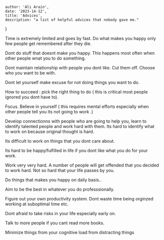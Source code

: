 
    author: 'Ali Arain',
    date: '2023-14-12',
    title: 'Advices',
    description: "a list of helpful advices that nobody gave me."
}


Time is extremely limited and goes by fast. Do what makes you happy only few people get remembered after they die. 

Dont do stuff that doesnt make you happy. This happens most often when other people wnat you to do something.

Dont maintain relationship with people you dont like. Cut them off. Choose who you want to be with.

Dont let yourself make excuse for not doing things you want to do.

How to succeed : pick the right thing to do ( this is critical most people ignored you dont have to). 

Focus. Believe in yourself ( this requires mental efforts especially when other people tell you its not going to work .)

Develop connectionns with people who are going to help you, learn to identify talented people and work hard with them. Its hard to identify what to work on because original thought is hard.

Its difficult to work on things that you dont care about.

Its hard to be happy/fulfilled in life if you dont like what you do for your work.

Work very very hard. A number of people will get offended that you decided to work hard.
Not so hard that your life passes by you.

Do things that makes you happy on daliy basis..

Aim to be the best in whatever you do professsionally. 

Figure out your own productivity system. Dont waste time being orginzed working at suboptimal time etc.

Dont afraid to take risks in your life especially early on.

Talk to more people if you cant read more books.

Minimize things from your cognitive load from distracting things 
